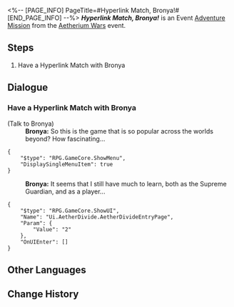 <%-- [PAGE_INFO]
PageTitle=#Hyperlink Match, Bronya!#
[END_PAGE_INFO] --%>
{{Stub|Dialogue.}}
{{Mission Infobox
|id            = 8014136
|title         = 
|image         = <!--Mission Hyperlink Match, Bronya!.png-->
|type          = Adventure
|event_name    = Aetherium Wars
|chapter       = 
|requirements  = 
* [[Adventure Mission]] ''[[Hyperlink Match, Arlan!]]'' completed
* [[Adventure Mission]] ''[[Hyperlink Match, Asta!]]'' completed
* [[Adventure Mission]] ''[[Hyperlink Match, Diting!]]'' completed
* [[Adventure Mission]] ''[[Hyperlink Match, Yanqing!]]'' completed
|summary       = <!--official mission summary from Fate's Atlas-->
|characters    = Bronya; Trailblazer
|startLocation = [[Jarilo-VI]] - [[Administrative District]]
|world         = Jarilo-VI
|area          = Administrative District
|prev          = Hyperlink Match, Yanqing!
|next          = 
|rewards       = 
}}
'''''Hyperlink Match, Bronya!''''' is an Event [[Adventure Mission]] from the [[Aetherium Wars]] event.

==Steps==
# Have a Hyperlink Match with Bronya

<!--
==Gameplay Notes==

--><!--
==Trial Character==

-->
==Dialogue==
{{Stub Dialogue}}
===Have a Hyperlink Match with Bronya{{subst:void|<!--801413601-->}}===
{{Mission Description|type=adventure|location=Administrative District|The core gameplay loop behind Aetherium Wars is "dueling." Challenge different players and show your true strength!}}
{{Dialogue Start}}

;(Talk to Bronya)
:'''Bronya:''' So this is the game that is so popular across the worlds beyond? How fascinating...
<pre>{
	"$type": "RPG.GameCore.ShowMenu",
	"DisplaySingleMenuItem": true
}</pre>
:'''Bronya:''' It seems that I still have much to learn, both as the Supreme Guardian, and as a player...
<pre>{
	"$type": "RPG.GameCore.ShowUI",
	"Name": "Ui.AetherDivide.AetherDivideEntryPage",
	"Param": {
		"Value": "2"
	},
	"OnUIEnter": []
}</pre>
{{Dialogue End}}

==Other Languages==
{{Other Languages
|en   = Hyperlink Match, Bronya!
|zhs  = 超链接对决！布洛妮娅
|zht  = 超連結對決！布洛妮婭
|ja   = ハイパーリンクバトル！ブローニャ
|ko   = 하이퍼링크 대결! 브로냐
|es   = Enfrentamiento de hipervínculos: Bronya
|fr   = Combat hyperlink&nbsp;: Bronya&nbsp;!
|ru   = Матч! Броня!
|th   = ประลองไฮเปอร์ลิงก์กับ Bronya!
|vi   = Quyết Đấu Siêu Liên Kết! Bronya
|de   = Hyperlinkmatch, Bronya!
|id   = Duel Hyperlink, Bronya!
|pt   = Batalha de Hyperlink, Bronya!
}}

==Change History==
{{Change History|1.4}}
